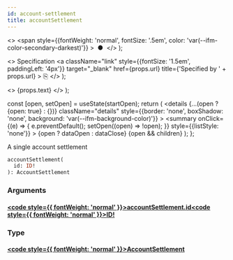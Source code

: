 ```yaml
---
id: account-settlement
title: accountSettlement
---
```


  <>
    <span
      style={{fontWeight: 'normal', fontSize: '.5em', color: 'var(--ifm-color-secondary-darkest)'}}
    >
      &nbsp;●&nbsp;
    </span>
  </>
);

  <>
    Specification
    <a
      className="link"
      style={{fontSize: '1.5em', paddingLeft: '4px'}}
      target="_blank"
      href={props.url}
      title={'Specified by ' + props.url}
    >
      ⎘
    </a>
  </>
);

  <>
    <span className={props.class}>{props.text}</span>
  </>
);


  const [open, setOpen] = useState(startOpen);
  return (
    <details
      {...(open ? {open: true} : {})}
      className="details"
      style={{border: 'none', boxShadow: 'none', background: 'var(--ifm-background-color)'}}
    >
      <summary
        onClick={(e) => {
          e.preventDefault();
          setOpen((open) => !open);
        }}
        style={{listStyle: 'none'}}
      >
        {open ? dataOpen : dataClose}
      </summary>
      {open && children}
    </details>
  );
};

A single account settlement

```graphql
accountSettlement(
  id: ID!
): AccountSettlement
```

### Arguments

#### [<code style={{ fontWeight: 'normal' }}>accountSettlement.<b>id</b></code>](#)<Bullet />[<code style={{ fontWeight: 'normal' }}><b>ID!</b></code>](/docs/apis/graphql/types/scalars/id.mdx) <Badge class="badge badge--secondary badge--non_null" text="non-null"/> <Badge class="badge badge--secondary " text="scalar"/>

### Type

#### [<code style={{ fontWeight: 'normal' }}><b>AccountSettlement</b></code>](/docs/apis/graphql/types/objects/account-settlement.mdx) <Badge class="badge badge--secondary " text="object"/>
